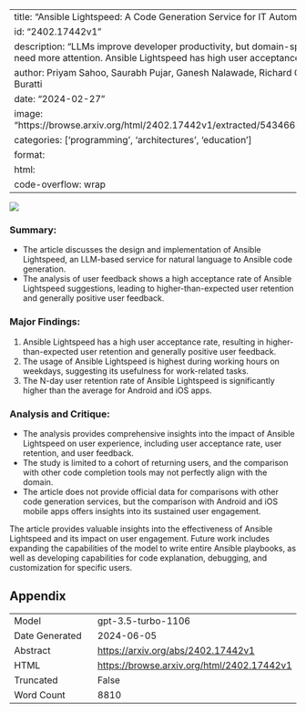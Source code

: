 
---
title: "Ansible Lightspeed: A Code Generation Service for IT Automation"
id: "2402.17442v1"
description: "LLMs improve developer productivity, but domain-specific languages like Ansible need more attention. Ansible Lightspeed has high user acceptance."
author: Priyam Sahoo, Saurabh Pujar, Ganesh Nalawade, Richard Gebhardt, Louis Mandel, Luca Buratti
date: "2024-02-27"
image: "https://browse.arxiv.org/html/2402.17442v1/extracted/5434661/images/ansible_playbook.png"
categories: ['programming', 'architectures', 'education']
format:
  html:
    code-overflow: wrap
---

![](https://browse.arxiv.org/html/2402.17442v1/extracted/5434661/images/ansible_playbook.png)

### **Summary:**
- The article discusses the design and implementation of Ansible Lightspeed, an LLM-based service for natural language to Ansible code generation.
- The analysis of user feedback shows a high acceptance rate of Ansible Lightspeed suggestions, leading to higher-than-expected user retention and generally positive user feedback.

### **Major Findings:**
1. Ansible Lightspeed has a high user acceptance rate, resulting in higher-than-expected user retention and generally positive user feedback.
2. The usage of Ansible Lightspeed is highest during working hours on weekdays, suggesting its usefulness for work-related tasks.
3. The N-day user retention rate of Ansible Lightspeed is significantly higher than the average for Android and iOS apps.

### **Analysis and Critique:**
- The analysis provides comprehensive insights into the impact of Ansible Lightspeed on user experience, including user acceptance rate, user retention, and user feedback.
- The study is limited to a cohort of returning users, and the comparison with other code completion tools may not perfectly align with the domain.
- The article does not provide official data for comparisons with other code generation services, but the comparison with Android and iOS mobile apps offers insights into its sustained user engagement.

The article provides valuable insights into the effectiveness of Ansible Lightspeed and its impact on user engagement. Future work includes expanding the capabilities of the model to write entire Ansible playbooks, as well as developing capabilities for code explanation, debugging, and customization for specific users.

## Appendix

|          |          |
|----------|----------|
| Model     | gpt-3.5-turbo-1106       |
| Date Generated     | 2024-06-05       |
| Abstract | [https://arxiv.org/abs/2402.17442v1](https://arxiv.org/abs/2402.17442v1)        |
| HTML     | [https://browse.arxiv.org/html/2402.17442v1](https://browse.arxiv.org/html/2402.17442v1)       |
| Truncated       | False       |
| Word Count       | 8810       |
